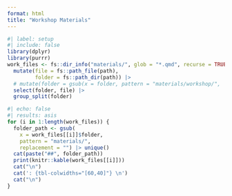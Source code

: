 ```yaml
---
format: html
title: "Workshop Materials"
---
```


```r
#| label: setup
#| include: false
library(dplyr)
library(purrr)
work_files <- fs::dir_info("materials/", glob = "*.qmd", recurse = TRUE) |> 
  mutate(file = fs::path_file(path),
         folder = fs::path_dir(path)) |> 
  # mutate(folder = gsub(x = folder, pattern = "materials/workshop/",  replacement = "")) |> 
  select(folder, file) |> 
  group_split(folder)
```

```r
#| echo: false
#| results: asis
for (i in 1:length(work_files)) {
  folder_path <- gsub(
    x = work_files[[i]]$folder, 
    pattern = "materials/", 
    replacement = "") |> unique()
  cat(paste("##", folder_path))
  print(knitr::kable(work_files[[i]]))
  cat("\n")
  cat(': {tbl-colwidths="[60,40]"} \n')
  cat("\n")
}

```